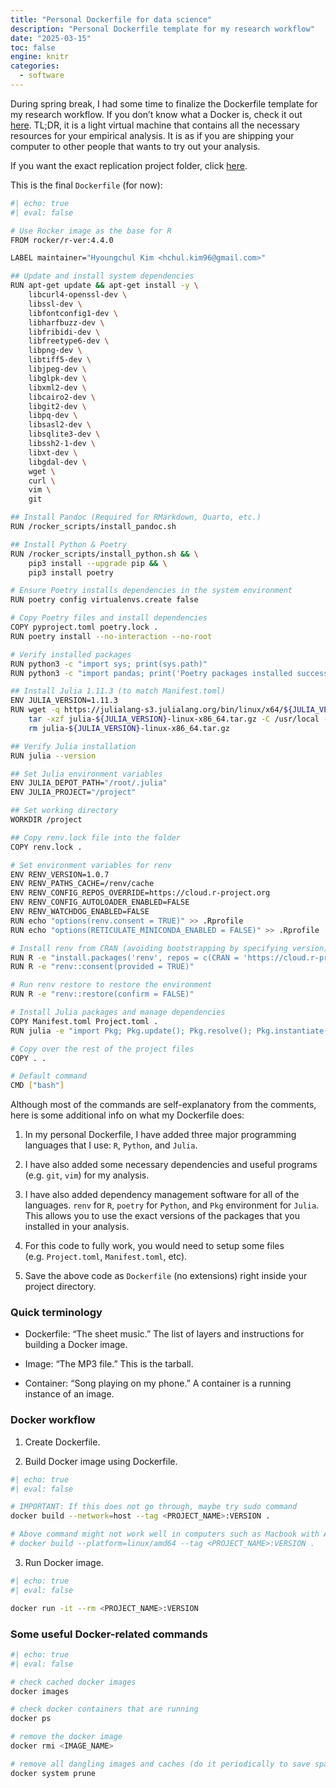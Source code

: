 ```yaml
---
title: "Personal Dockerfile for data science"
description: "Personal Dockerfile template for my research workflow"
date: "2025-03-15"
toc: false
engine: knitr
categories:
  - software
---
```


During spring break, I had some time to finalize the Dockerfile template for my research workflow. If you don't know what a Docker is, check it out [here](https://raw.githack.com/uo-ec607/lectures/master/13-docker/13-docker.html#1). TL;DR, it is a light virtual machine that contains all the necessary resources for your empirical analysis. It is as if you are shipping your computer to other people that wants to try out your analysis.

If you want the exact replication project folder, click [here](https://github.com/hchulkim/replication-template).

This is the final `Dockerfile` (for now):

```bash
#| echo: true
#| eval: false

# Use Rocker image as the base for R
FROM rocker/r-ver:4.4.0

LABEL maintainer="Hyoungchul Kim <hchul.kim96@gmail.com>"

## Update and install system dependencies
RUN apt-get update && apt-get install -y \
    libcurl4-openssl-dev \
    libssl-dev \
    libfontconfig1-dev \
    libharfbuzz-dev \
    libfribidi-dev \
    libfreetype6-dev \
    libpng-dev \
    libtiff5-dev \
    libjpeg-dev \
    libglpk-dev \
    libxml2-dev \
    libcairo2-dev \
    libgit2-dev \
    libpq-dev \
    libsasl2-dev \
    libsqlite3-dev \
    libssh2-1-dev \
    libxt-dev \
    libgdal-dev \
    wget \
    curl \
    vim \
    git	

## Install Pandoc (Required for RMarkdown, Quarto, etc.)
RUN /rocker_scripts/install_pandoc.sh

## Install Python & Poetry
RUN /rocker_scripts/install_python.sh && \
    pip3 install --upgrade pip && \
    pip3 install poetry

# Ensure Poetry installs dependencies in the system environment
RUN poetry config virtualenvs.create false

# Copy Poetry files and install dependencies
COPY pyproject.toml poetry.lock .
RUN poetry install --no-interaction --no-root

# Verify installed packages
RUN python3 -c "import sys; print(sys.path)"
RUN python3 -c "import pandas; print('Poetry packages installed successfully!')"

## Install Julia 1.11.3 (to match Manifest.toml)
ENV JULIA_VERSION=1.11.3
RUN wget -q https://julialang-s3.julialang.org/bin/linux/x64/${JULIA_VERSION%.*}/julia-${JULIA_VERSION}-linux-x86_64.tar.gz && \
    tar -xzf julia-${JULIA_VERSION}-linux-x86_64.tar.gz -C /usr/local --strip-components=1 && \
    rm julia-${JULIA_VERSION}-linux-x86_64.tar.gz

## Verify Julia installation
RUN julia --version

## Set Julia environment variables
ENV JULIA_DEPOT_PATH="/root/.julia"
ENV JULIA_PROJECT="/project"

## Set working directory
WORKDIR /project

## Copy renv.lock file into the folder
COPY renv.lock .

# Set environment variables for renv
ENV RENV_VERSION=1.0.7
ENV RENV_PATHS_CACHE=/renv/cache
ENV RENV_CONFIG_REPOS_OVERRIDE=https://cloud.r-project.org
ENV RENV_CONFIG_AUTOLOADER_ENABLED=FALSE
ENV RENV_WATCHDOG_ENABLED=FALSE
RUN echo "options(renv.consent = TRUE)" >> .Rprofile
RUN echo "options(RETICULATE_MINICONDA_ENABLED = FALSE)" >> .Rprofile

# Install renv from CRAN (avoiding bootstrapping by specifying version)
RUN R -e "install.packages('renv', repos = c(CRAN = 'https://cloud.r-project.org'))"
RUN R -e "renv::consent(provided = TRUE)"

# Run renv restore to restore the environment
RUN R -e "renv::restore(confirm = FALSE)"

# Install Julia packages and manage dependencies
COPY Manifest.toml Project.toml .
RUN julia -e "import Pkg; Pkg.update(); Pkg.resolve(); Pkg.instantiate(); Pkg.precompile()"

# Copy over the rest of the project files
COPY . .

# Default command
CMD ["bash"]


```

Although most of the commands are self-explanatory from the comments, here is some additional info on what my Dockerfile does:

1. In my personal Dockerfile, I have added three major programming languages that I use: `R`, `Python`, and `Julia`.

2. I have also added some necessary dependencies and useful programs (e.g. `git`, `vim`) for my analysis.

3. I have also added dependency management software for all of the languages. `renv` for `R`, `poetry` for `Python`, and `Pkg` environment for `Julia`. This allows you to use the exact versions of the packages that you installed in your analysis.

4. For this code to fully work, you would need to setup some files (e.g. `Project.toml`, `Manifest.toml`, etc).

5. Save the above code as `Dockerfile` (no extensions) right inside your project directory.

### Quick terminology

- Dockerfile: "The sheet music." The list of layers and instructions for building a Docker image.

- Image: "The MP3 file." This is the tarball.

- Container: "Song playing on my phone." A container is a running instance of an image.

### Docker workflow

1. Create Dockerfile.

2. Build Docker image using Dockerfile.

```bash
#| echo: true
#| eval: false

# IMPORTANT: If this does not go through, maybe try sudo command
docker build --network=host --tag <PROJECT_NAME>:VERSION . 

# Above command might not work well in computers such as Macbook with Apple Silicon (Ofc...). This is mainly because it has a different cpu architecture (arm64 instead of amd64) so the base image is different. I am not sure if this is the best solution but try this code below.
# docker build --platform=linux/amd64 --tag <PROJECT_NAME>:VERSION .
```

3. Run Docker image.

```bash
#| echo: true
#| eval: false

docker run -it --rm <PROJECT_NAME>:VERSION
```

### Some useful Docker-related commands

```bash
#| echo: true
#| eval: false

# check cached docker images
docker images

# check docker containers that are running
docker ps

# remove the docker image
docker rmi <IMAGE_NAME>

# remove all dangling images and caches (do it periodically to save space)
docker system prune
```
